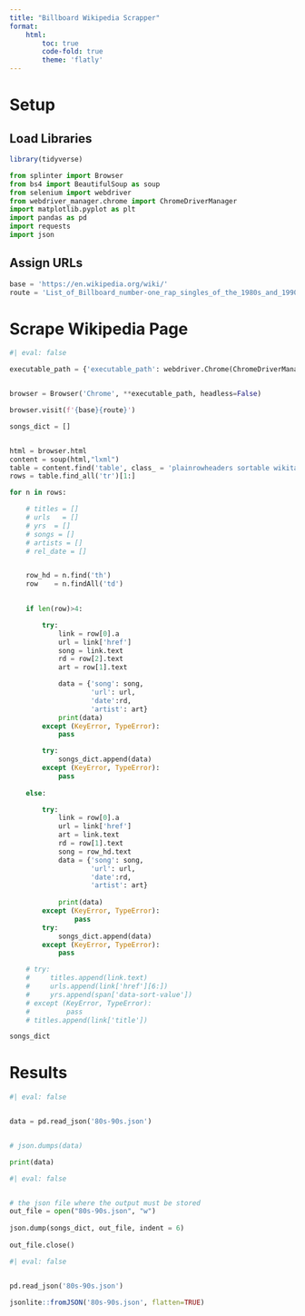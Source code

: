 ```yaml
---
title: "Billboard Wikipedia Scrapper"
format: 
    html: 
        toc: true
        code-fold: true
        theme: 'flatly' 
---
```


# Setup

## Load Libraries

```r
library(tidyverse)
```

```python
from splinter import Browser
from bs4 import BeautifulSoup as soup
from selenium import webdriver
from webdriver_manager.chrome import ChromeDriverManager
import matplotlib.pyplot as plt
import pandas as pd
import requests
import json 

```

## Assign URLs

```python
base = 'https://en.wikipedia.org/wiki/'
route = 'List_of_Billboard_number-one_rap_singles_of_the_1980s_and_1990s'
```

# Scrape Wikipedia Page

```python
#| eval: false

executable_path = {'executable_path': webdriver.Chrome(ChromeDriverManager().install())}


browser = Browser('Chrome', **executable_path, headless=False)

browser.visit(f'{base}{route}')

songs_dict = []


html = browser.html
content = soup(html,"lxml")
table = content.find('table', class_ = 'plainrowheaders sortable wikitable jquery-tablesorter')
rows = table.find_all('tr')[1:]

for n in rows:

    # titles = []
    # urls   = []
    # yrs  = []
    # songs = []
    # artists = []
    # rel_date = []


    row_hd = n.find('th')
    row    = n.findAll('td')
    

    if len(row)>4:

        try:
            link = row[0].a
            url = link['href']
            song = link.text
            rd = row[2].text
            art = row[1].text

            data = {'song': song,
                    'url': url,
                    'date':rd,
                    'artist': art}
            print(data)
        except (KeyError, TypeError):
            pass

        try:
            songs_dict.append(data)
        except (KeyError, TypeError):
            pass
        
    else:

        try:
            link = row[0].a
            url = link['href']
            art = link.text
            rd = row[1].text
            song = row_hd.text
            data = {'song': song,
                    'url': url,
                    'date':rd,
                    'artist': art}
            
            print(data)
        except (KeyError, TypeError):
                pass
        try:
            songs_dict.append(data)
        except (KeyError, TypeError):
            pass

    # try:
    #     titles.append(link.text)
    #     urls.append(link['href'][6:])
    #     yrs.append(span['data-sort-value'])
    # except (KeyError, TypeError):
    #         pass
    # titles.append(link['title'])

songs_dict
```

# Results

```python
#| eval: false


data = pd.read_json('80s-90s.json')


# json.dumps(data)

print(data)

```

```python
#| eval: false


# the json file where the output must be stored 
out_file = open("80s-90s.json", "w") 
    
json.dump(songs_dict, out_file, indent = 6) 
    
out_file.close() 
```

```python
#| eval: false


pd.read_json('80s-90s.json')

```

```r

jsonlite::fromJSON('80s-90s.json', flatten=TRUE)
```
